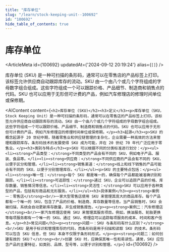 ```yaml
---
title: "库存单位"
slug: "/learn/stock-keeping-unit--100692"
id: "100692"
hide_table_of_contents: true
---
```



# 库存单位

<ArticleMeta id={100692} updatedAt={'2024-09-12 20:19:24'} alias={`[]`} />
<div className='border-solid border-b border-t-0 my-4 border-[var(--ifm-color-gray-300)]' />

库存单位 (SKU) 是一种可扫描的条形码，通常可以在零售店的产品标签上打印。该标签允许供应商自动跟踪库存的流动。SKU 由一个由八个或几个字符组成的字母数字组合组成。这些字符组成一个可以跟踪价格、产品细节、制造商和销售点的代码。SKU 也可以应用于无形但可计费的产品，例如汽车修理店的修理时间单位或保修期。

<AIContent content={`<h2>库存单位 (SKU)</h2><h3>定义</h3><p>库存单位（SKU，Stock Keeping Unit）是一种可扫描的条形码，通常可以在零售店的产品标签上打印。该标签允许供应商自动跟踪库存的流动。SKU 由一个由八个或几个字符组成的字母数字组合组成。这些字符组成一个可以跟踪价格、产品细节、制造商和销售点的代码。SKU 也可以应用于无形但可计费的产品，例如汽车修理店的修理时间单位或保修期。</p><h3>起源</h3><p>SKU 的概念起源于 20 世纪中期，随着零售业和供应链管理的复杂化，企业需要一种高效的方法来管理和跟踪库存。条形码技术的发展使得 SKU 成为可能，并在 20 世纪 70 年代广泛应用于零售业。</p><h3>类别与特点</h3><p>SKU 可以根据不同的分类标准进行划分：</p><ul><li><strong>产品类型：</strong>不同类型的产品会有不同的 SKU，例如电子产品、服装、食品等。</li><li><strong>供应商：</strong>不同供应商的产品会有不同的 SKU，以便于区分和管理。</li><li><strong>销售渠道：</strong>线上和线下销售的产品可能会有不同的 SKU，以便于分别管理库存。</li></ul><p>SKU 的主要特点包括：</p><ul><li><strong>唯一性：</strong>每个 SKU 都是唯一的，确保每个产品都能被准确识别和跟踪。</li><li><strong>可追踪性：</strong>通过 SKU，企业可以追踪产品的价格、库存数量、销售情况等信息。</li><li><strong>灵活性：</strong>SKU 可以应用于各种类型的产品，包括有形商品和无形服务。</li></ul><h3>具体案例</h3><p><strong>案例一：零售店</strong><br/>一家大型零售店使用 SKU 来管理其庞大的商品库存。每个产品都有一个唯一的 SKU，包含了产品的价格、制造商、库存数量等信息。当产品销售时，SKU 会被扫描，系统会自动更新库存数量，并生成销售报告。</p><p><strong>案例二：汽车修理店</strong><br/>一家汽车修理店使用 SKU 来管理其服务项目。例如，换油服务、轮胎更换等每项服务都有一个唯一的 SKU。通过 SKU，修理店可以追踪每项服务的成本、时间和客户信息。</p><h3>常见问题</h3><p><strong>问题一：SKU 与条形码有什么区别？</strong><br/>SKU 是用于标识和管理库存的代码，而条形码是用于扫描和读取 SKU 的技术。条形码可以包含 SKU 信息，但 SKU 本身不仅限于条形码形式。</p><p><strong>问题二：如何创建有效的 SKU？</strong><br/>创建 SKU 时，应确保其唯一性和易读性。通常，SKU 应包含产品的主要特征，如类别、品牌、型号等，以便于识别和管理。</p>`} id={100692} />
